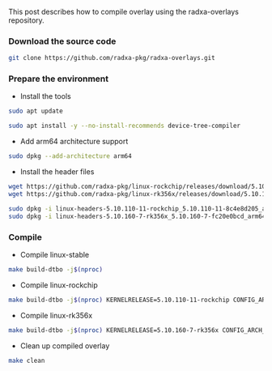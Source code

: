 This post describes how to compile overlay using the radxa-overlays repository.

### Download the source code

```bash
git clone https://github.com/radxa-pkg/radxa-overlays.git
```

### Prepare the environment

- Install the tools

```bash
sudo apt update

sudo apt install -y --no-install-recommends device-tree-compiler
```

-  Add arm64 architecture support

```bash
sudo dpkg --add-architecture arm64
```

- Install the header files

```bash
wget https://github.com/radxa-pkg/linux-rockchip/releases/download/5.10.110-11/linux-headers-5.10.110-11-rockchip_5.10.110-11-8c4e8d205_arm64.deb
wget https://github.com/radxa-pkg/linux-rk356x/releases/download/5.10.160-7/linux-headers-5.10.160-7-rk356x_5.10.160-7-fc20e0bcd_arm64.deb

sudo dpkg -i linux-headers-5.10.110-11-rockchip_5.10.110-11-8c4e8d205_arm64.deb
sudo dpkg -i linux-headers-5.10.160-7-rk356x_5.10.160-7-fc20e0bcd_arm64.deb
```

### Compile

- Compile linux-stable

```bash
make build-dtbo -j$(nproc)
```

- Compile linux-rockchip

```bash
make build-dtbo -j$(nproc) KERNELRELEASE=5.10.110-11-rockchip CONFIG_ARCH_MESON=n CONFIG_CPU_RK3399=rockchip CONFIG_CPU_RK3568=rockchip CONFIG_CPU_RK3588=rockchip
```

- Compile linux-rk356x

```bash
make build-dtbo -j$(nproc) KERNELRELEASE=5.10.160-7-rk356x CONFIG_ARCH_MESON=n CONFIG_CPU_RK3399=rockchip CONFIG_CPU_RK3528=rockchip CONFIG_CPU_RK3568=rockchip CONFIG_CPU_RK3588=rockchip
```

- Clean up compiled overlay

```bash
make clean
```
